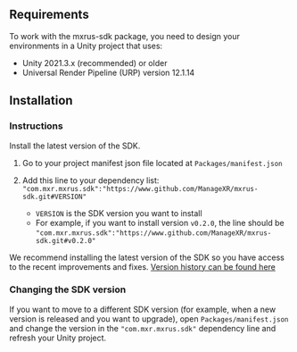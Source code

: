 ## Requirements
To work with the mxrus-sdk package, you need to design your environments in a Unity project that uses:
* Unity 2021.3.x (recommended) or older
* Universal Render Pipeline (URP) version 12.1.14

## Installation  
### Instructions
Install the latest version of the SDK.
    
1. Go to your project manifest json file located at `Packages/manifest.json`  
    
2. Add this line to your dependency list:
    `"com.mxr.mxrus.sdk":"https://www.github.com/ManageXR/mxrus-sdk.git#VERSION"` 
    * `VERSION` is the SDK version you want to install
    * For example, if you want to install version `v0.2.0`, the line should be `"com.mxr.mxrus.sdk":"https://www.github.com/ManageXR/mxrus-sdk.git#v0.2.0"`

<Tip> We recommend installing the latest version of the SDK so you have access to the recent improvements and fixes. [Version history can be found here](https://github.com/ManageXR/mxrus-sdk/releases)  </Tip>

### Changing the SDK version
If you want to move to a different SDK version (for example, when a new version is released and you want to upgrade), open `Packages/manifest.json` and change the version in the `"com.mxr.mxrus.sdk"` dependency line and refresh your Unity project.
